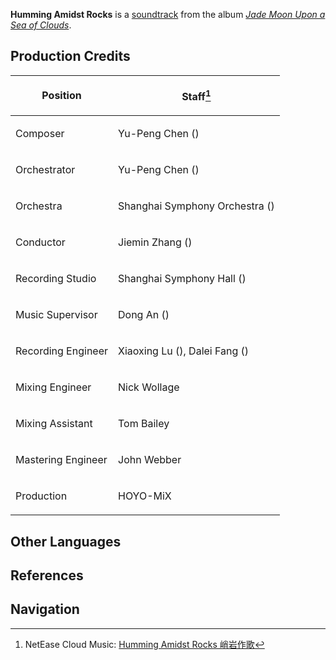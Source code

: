 {{Soundtrack Infobox
|title          =
|image          = Jade Moon Upon a Sea of Clouds.png
|album          = Jade Moon Upon a Sea of Clouds
|disc           = 2
|number         = 39
|featured       =
|featured2      =
|featured3      =
|featured_disc  =
|featured_disc2 =
|featured_disc3 =
|youtube_id     = c0jZ7sPyouE
|youtube_time   = 491
|spotify_id     = 7rNi6aLecOfHGdVW8iUWo1
|played_in      = Wuwang Hill
|during         = [[Wuwang Hill]], [[Enter the "border"]]
|domain         = Enter the "border"
|previous       = Idle Away From the Mountains
|next           = Above the Sea of Clouds
}}
'''Humming Amidst Rocks''' is a [[soundtrack]] from the album ''[[Jade Moon Upon a Sea of Clouds]]''.

==Production Credits==
{| class="wikitable" style="text-align:left; height:0.5em"
! Position
! Staff<ref>NetEase Cloud Music: [https://music.163.com/#/song?id=1492276636 Humming Amidst Rocks 峭岩作歌]</ref>
|-
! Composer
| Yu-Peng Chen ({{zh|陈致逸}})
|-
! Orchestrator
| Yu-Peng Chen ({{zh|陈致逸}})
|-
! Orchestra
| Shanghai Symphony Orchestra ({{zh|上海交响乐团}})
|-
! Conductor
| Jiemin Zhang ({{zh|张洁敏}})
|-
! Recording Studio
| Shanghai Symphony Hall ({{zh|上海交响乐团音乐厅}})
|-
! Music Supervisor
| Dong An ({{zh|安栋}})
|-
! Recording Engineer
| Xiaoxing Lu ({{zh|陆晓幸}}), Dalei Fang ({{zh|房大磊}})
|-
! Mixing Engineer
| Nick Wollage
|-
! Mixing Assistant
| Tom Bailey
|-
! Mastering Engineer
| John Webber
|-
! Production
| HOYO-MiX
|}

==Other Languages==
{{Other Languages
|en      = Humming Amidst Rocks
|zhs     = 峭岩作歌
|zhs_rm  = Qiàoyán Zuògē
|zht     = 峭岩作歌
|zht_rm  = Qiàoyán Zuògē
|zh_tl   = 
|ja      = 岩で創られし歌
|ja_rm   = Iwa de Tsukurareshi Uta
|ja_tl   = Song Made by Rocks
|tr      = 
|tr_tl   = 
|it      = 
|it_tl   = 
}}

==References==
{{Reflist}}

==Navigation==
{{Soundtrack Navbox|Jade Moon Upon a Sea of Clouds}}